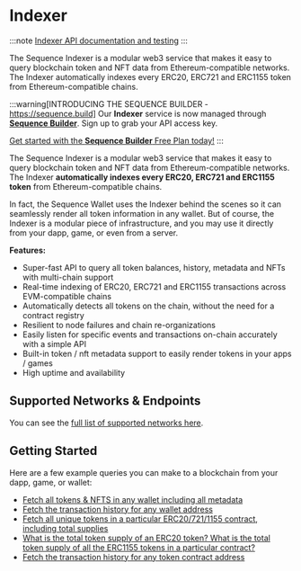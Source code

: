 # Indexer

:::note
[Indexer API documentation and testing](https://0xsequence.redoc.ly/tag/indexer)
:::

The Sequence Indexer is a modular web3 service that makes it easy to query blockchain token and NFT data from Ethereum-compatible networks. The Indexer automatically indexes every ERC20, ERC721 and ERC1155 token from Ethereum-compatible chains.

:::warning[INTRODUCING THE SEQUENCE BUILDER - https://sequence.build]
Our **Indexer** service is now managed through **[Sequence Builder](https://sequence.build)**. Sign up to grab your API access key. 

[Get started with the **Sequence Builder** Free Plan today!](https://sequence.build)
:::

The Sequence Indexer is a modular web3 service that makes it easy to query blockchain token
and NFT data from Ethereum-compatible networks. The Indexer **automatically indexes every
ERC20, ERC721 and ERC1155 token** from Ethereum-compatible chains.

In fact, the Sequence Wallet uses the Indexer behind the scenes so it can seamlessly
render all token information in any wallet. But of course, the Indexer is a modular piece
of infrastructure, and you may use it directly from your dapp, game, or even from
a server.

**Features:**

- Super-fast API to query all token balances, history, metadata and NFTs with multi-chain support
- Real-time indexing of ERC20, ERC721 and ERC1155 transactions across EVM-compatible chains
- Automatically detects all tokens on the chain, without the need for a contract registry
- Resilient to node failures and chain re-organizations
- Easily listen for specific events and transactions on-chain accurately with a simple API
- Built-in token / nft metadata support to easily render tokens in your apps / games
- High uptime and availability

## Supported Networks & Endpoints

You can see the [full list of supported networks here](/solutions/technical-references/chain-support).


## Getting Started

Here are a few example queries you can make to a blockchain from your dapp, game, or wallet:

- [Fetch all tokens & NFTS in any wallet including all metadata](/api/indexer/03-fetch-tokens)
- [Fetch the transaction history for any wallet address](/api/indexer/04-transaction-history)
- [Fetch all unique tokens in a particular ERC20/721/1155 contract, including total supplies](/api/indexer/05-unique-tokens)
- [What is the total token supply of an ERC20 token? What is the total token supply of
  all the ERC1155 tokens in a particular contract?](/api/indexer/05-unique-tokens)
- [Fetch the transaction history for any token contract address](/api/indexer/06-transation-history-token-contract)

